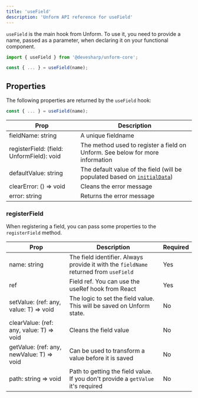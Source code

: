 ```yaml
---
title: 'useField'
description: 'Unform API reference for useField'
---
```


`useField` is the main hook from Unform. To use it, you need to provide a name,
passed as a parameter, when declaring it on your functional component.

```jsx
import { useField } from '@devesharp/unform-core';

const { ... } = useField(name);
```

## Properties

The following properties are returned by the `useField` hook:

```jsx
const { ... } = useField(name);
```

| Prop                                      | Description                                                                                       |
| ----------------------------------------- | ------------------------------------------------------------------------------------------------- |
| fieldName: string                         | A unique fieldname                                                                                |
| registerField: (field: UnformField): void | The method used to register a field on Unform. See below for more information                     |
| defaultValue: string                      | The default value of the field (will be populated based on [`initialData`](/guides/initial-data)) |
| clearError: () => void                    | Cleans the error message                                                                          |
| error: string                             | Returns the error message                                                                         |

### registerField

When registering a field, you can pass some properties to the `registerField` method.

| Prop                                      | Description                                                                           | Required |
| ----------------------------------------- | ------------------------------------------------------------------------------------- | -------- |
| name: string                              | The field identifier. Always provide it with the `fieldName` returned from `useField` | Yes      |
| ref                                       | Field ref. You can use the useRef hook from React                                     | Yes      |
| setValue: (ref: any, value: T) => void    | The logic to set the field value. This will be saved on Unform state.                 | No       |
| clearValue: (ref: any, value: T) => void  | Cleans the field value                                                                | No       |
| getValue: (ref: any, newValue: T) => void | Can be used to transform a value before it is saved                                   | No       |
| path: string => void                      | Path to getting the field value. If you don't provide a `getValue` it's required      | No       |
